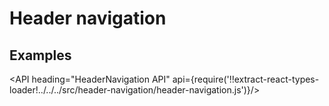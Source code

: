 <!--
Copyright (c) 2018 Uber Technologies, Inc.

This source code is licensed under the MIT license found in the
LICENSE file in the root directory of this source tree.
-->




# Header navigation

## Examples

<Example title="Header Navigation Basic Usage" path="examples/header-navigation/basic.js">
  <BasicHeader />
</Example>

<Example title="Header Navigation with Search" path="examples/header-navigation/with-search.js">
  <WithSearch />
</Example>

<API heading="HeaderNavigation API" api={require('!!extract-react-types-loader!../../../src/header-navigation/header-navigation.js')}/>

